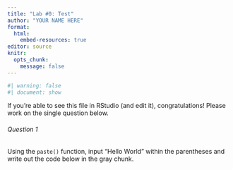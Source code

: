 ```yaml
---
title: "Lab #0: Test"
author: "YOUR NAME HERE"
format:
  html:
    embed-resources: true
editor: source
knitr:
  opts_chunk:
    message: false
---
```


```r
#| warning: false
#| document: show

```

If you're able to see this file in RStudio (and edit it), congratulations! Please work on the single question below.

###### Question 1
Using the `paste()` function, input "Hello World" within the parentheses and write out the code below in the gray chunk.

```r

```

